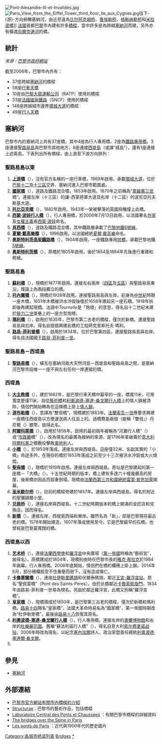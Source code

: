 {{noteTA|1=zh-cn:高架;zh-hk:行車天橋;zh-tw:高架道路;zh-sg:行车天桥;}}
[[Image:Pont-Alexandre-III-et-Invalides.jpg|thumb]]
[[Image:Paris_View_from_the_Eiffel_Tower_third_floor_Ile_aux_Cygnes.jpg|thumb]]往下-{游}-方向俯瞰塞納河，由近至遠為[[比尔阿克姆桥|比尔阿克姆桥]]、[[鲁埃勒桥|鲁埃勒桥]]、[[格勒纳勒桥|格勒纳勒桥]]和[[米拉波橋|米拉波橋]]]]
[[法國|法國]]首都[[巴黎|巴黎]]市內建有許多[[橋樑|橋樑]]，當中許多是為跨越[[塞納河|塞納河]]而建，另外亦有橫渡[[烏爾克運河|烏爾克運河]]的橋。

==統計==
''來源：[https://web.archive.org/web/20081210010912/http://www.paris.fr/portail/deplacements/Portal.lut?page_id=19&document_type_id=5&document_id=4910&portlet_id=652 巴黎市政府網站]''


截至2006年，巴黎市內共有：
* 37座跨越[[塞納河|塞納河]]的橋樑
* 58座[[行車天橋|行車天橋]]
* 10座由[[巴黎大眾運輸公司|巴黎大眾運輸公司]]（RATP）使用的橋樑
* 33座[[法國國家鐵路|法國國家鐵路]]（SNCF）使用的橋樑
* 148座跨越城市邊界[[環城大道_(巴黎)|環城大道]]的橋樑
* 49座[[行人天橋|行人天橋]]

==塞納河==
巴黎市內的塞納河上共有37座橋，其中4座為行人專用橋、2座為[[鐵路橋|鐵路專用橋]]。3座連接[[聖路易島_(巴黎)|聖路易島]]與巴黎市其他地方，8座連接[[城岛|西堤島]]（或譯“城島”），還有1座連接上述兩島。下表列出所有橋樑，由上游至下游方向排列：
===聖路易島以東===
# '''[[上游橋|上游橋]]'''（{{lang-fr|Pont amont}}），沒有官方名稱的一座行車橋，1969年啟用。承載[[環城大道_(巴黎)|環城大道]]，位於[[巴黎第十二區|巴黎十二]]及[[巴黎第十三區|十三區]]交界、塞納河進入巴黎市範圍處。
# '''[[國家橋|國家橋]]'''（{{lang-fr|Pont National}}），道路及鐵路混合橋，1853年啟用。1870年之前稱為“[[拿破崙三世|拿破崙三世]]橋”。連接左岸（十三區）的讓-西蒙將軍大道及右岸（十二區）的波尼亞托夫斯基大道。
# '''[[托比亞克橋|托比亞克橋]]'''（{{lang-fr|Pont de Tolbiac}}），1882年啟用。1943年一架被擊落的英國飛機撞上此橋。
# '''[[西蒙·波娃行人橋|西蒙·波娃行人橋]]'''（{{lang-fr|Passerelle Simone-de-Beauvoir}}），行人專用橋，於2006年7月13日啟用，以法國著名[[作家|作家]]及[[女權主義|女權主義]]者[[西蒙·波娃|西蒙·波娃]]命名。
# '''[[貝西橋|貝西橋]]'''（{{lang-fr|Pont de Bercy}}），道路及鐵路混合橋，其中鐵路層承載了[[巴黎地鐵|巴黎地鐵]][[巴黎地鐵6號線|6號線]]。
# '''[[夏爾·戴高樂橋|夏爾·戴高樂橋]]'''（{{lang-fr|Pont Charles-de-Gaulle}}），1996啟用。以法國總統[[夏爾·戴高樂|夏爾·戴高樂]]命名。
# '''[[奥斯特利茨高架鐵路橋|奥斯特利茨高架鐵路橋]]'''（{{lang-fr|Viaduc d'Austerlitz}}），1904年啟用，一座鐵路專用[[拱橋|拱橋]]，承載巴黎地鐵[[巴黎地鐵5號線|5號線]]。
# '''[[奥斯特利茨橋|奥斯特利茨橋]]'''（{{lang-fr|Pont d'Austerlitz}}），原橋於1805年啟用，後於1854及1884年先後進行重建和修繕。

===聖路易島===
# '''[[蘇利橋|蘇利橋]]'''（{{lang-fr|Pont de Sully}}），現橋於1877年啟用。連接左右兩岸（[[巴黎第四區|四區]]及[[巴黎第五區|五區]]）與聖路易島東沿，理論上為兩段獨立的橋。
# '''[[托內爾橋|托內爾橋]]'''（{{lang-fr|Pont de la Tournelle}}），現橋於1928年啟用。連接聖路易島與左岸。前身為[[中世紀|中世紀]]時期一座木橋，1651年木橋被洪水沖毀後復於1658年建起另一座石橋。1918年拆卸後再建起現橋。法語中''Tournelle''是「炮塔」的意思，得名自十二世紀末建於[[腓力二世_(法兰西)|腓力二世]]堡壘上的一座方型炮塔。
# '''[[瑪利橋|瑪利橋]]'''（{{lang-fr|Pont Marie}}），啟用於1635年，巴黎市第二古老的橋樑，僅次於新橋。連接聖路易島與右岸。得名自提倡興建此橋的工程師克里斯托夫·瑪利。
# '''[[路易-菲利普橋|路易-菲利普橋]]'''（{{lang-fr|Pont Louis-Philippe}}），啟用於1834年。位於巴黎第四區，連接聖路易島與右岸。得名自法國國王[[路易-菲利普一世|路易-菲利普一世]]。

===聖路易島－西堤島===
# '''[[聖路易橋|聖路易橋]]'''（{{lang-fr|Pont Saint-Louis}}），橫亙在塞納河兩大天然河島－西堤島和聖路易島之間，是塞納河巴黎市段唯一一座不與左右任何一岸連接的橋。

===西堤島===
# '''[[大主教橋|大主教橋]]'''（{{lang-fr|Pont de l'Archevêché}}），建於1882年，是巴黎行車天橋中最窄的一座，橋寬11米，可用寬度更僅11米。自從[[藝術橋|藝術橋]]和[[利奧波德-塞達-桑戈爾行人橋|利奧波德-塞達-桑戈爾行人橋]]上的情人鎖被清除，情侶們開始轉為在這條橋上掛上[[爱情锁|情人鎖]]。
# '''[[道布勒橋|道布勒橋]]'''（{{lang-fr|Pont au Double}}），意譯為“雙倍橋”。現橋建於1883年。[[弗朗索瓦一世_(法兰西)|法蘭索瓦一世]]應要求興建一座橋往西堤島以方便運送病人往島上的{{link-fr|主宮醫院|Hôtel-Dieu de Paris}}。過橋費是兩個（故稱「雙倍」）丹尼爾（{{lang-fr|denier}}）銀幣，故得此名。
# '''[[阿爾科萊橋|阿爾科萊橋]]'''（{{lang-fr|Pont d'Arcole}}），啟用於1856年。啟用的最初兩年被稱為“河灘行人橋”（{{lang-fr|passerelle de Grève}}）或“[[巴黎市政廳|市政廳]]橋”（{{lang-fr|pont de l'Hôtel-de-Ville}}），改為現名的最廣為接納的來源，是1796年拿破崙於[[意大利|意大利]][[阿爾科萊|阿爾科萊]]之橋戰役擊敗[[奧地利|奧地利]]人。
# '''[[小桥_(巴黎)|小橋]]'''（{{lang-fr|Petit Pont}}），於1853年落成。連接左岸與西堤島。這座僅32米、名副其實的「小橋」命途多舛，在現存的橋於1853年落成之前至少十三次被洪水沖毀或大火燒燬。
# '''[[聖母橋|聖母橋]]'''（{{lang-fr|Pont Notre-Dame}}），現橋於1919年啟用。連接左岸與西堤島。原址是巴黎建起的第一座橋－「大橋」（{{lang-fr|Grant-Pont}}）。十五世紀時期的版本，橋上建有多達六十幢幾層高的房屋，後來橋亦因此而超重倒塌。現橋由[[法蘭西第三共和國|法蘭西第三共和國]][[法國總統|總統]][[雷蒙·普恩加萊|雷蒙·普恩加萊]]揭幕。
# '''[[圣米歇尔桥|圣米歇尔桥]]'''（{{lang-fr|Pont Saint-Michel}}），目前的橋樑修建於1857年。連接左岸與西堤島。得名於附近的聖彌額爾小堂。
# '''[[兑换桥|兑换桥]]'''（{{lang-fr|Pont au Change}}），連接右岸與西堤島。十二世紀時期版本的橋上開滿的金匠店和兌換店，因而得名。
# '''[[新橋_(巴黎)|新橋]]'''（{{lang-fr|Pont Neuf}}），連接左岸、西堤島西端和東岸。雖然名為「新」，卻是巴黎現存最古老的橋。1578年開始建造，1607年落成使用至今。它是巴黎最早的石橋，也曾經是巴黎最寬闊的橋。

===西堤島以西===
# '''[[艺术桥|艺术桥]]'''（{{lang-fr|Passerelle des Arts}}），連接[[法蘭西學會|法蘭西學會]]和[[羅浮宮|羅浮宮]]中央廣場（[[法蘭西第一帝國|第一帝國]]時稱為“藝術宮”，故得名）。原橋建成於1804年，現橋則由時任巴黎市長的[[雅克·希拉克|雅克·希拉克]]於1984年揭幕。行人專用橋。2008年底開始，情侶們在橋的欄柵上掛上鎖。2014年6月，部分柵欄抵受不住重壓而倒下，沒有造成傷亡。
# '''[[卡魯塞爾橋|卡魯塞爾橋]]'''（{{lang-fr|Pont du Carrousel}}），連接[[杜伊勒里碼頭|杜伊勒里碼頭]]和伏爾泰碼頭，鄰近[[王宮-羅浮宮站|王宮-羅浮宮站]]。原名“聖佩雷橋”（Pont des Saints-Pères）。由於此橋鄰近[[卡魯索凱旋門|卡魯索凱旋門]]，1834年由路易-菲利普一世易為現名。另由於鄰近羅浮宮，此橋又別稱“羅浮宮橋”。
# '''[[皇家橋|皇家橋]]'''（{{lang-fr|Pont Royal}}），現橋落成於1850年，是巴黎第三古老的橋樑，僅次於新橋和瑪利橋。[[路易十四|路易十四]]賜名“皇家橋”，法國大革命時易名為“國家橋”，第一帝國時期改為“杜伊勒里橋”，最後由[[路易十八|路易十八]]恢復其原名。
# '''[[利奧波德-塞達-桑戈爾行人橋|利奧波德-塞達-桑戈爾行人橋]]'''（{{lang-fr|Passerelle Léopold-Sédar-Senghor}}），行人專用橋。連接左岸的[[奧賽博物館|奧賽博物館]]和右岸的[[杜樂麗花園|杜樂麗花園]]。舊稱“蘇法利諾行人橋”（{{lang-fr|Passerelle de Solférino}}），得名自意大利[[索尔费里诺战役|索尔费里诺战役]]。2006年時改為現名，以紀念[[塞內加爾|塞內加爾]]詩人、政治家暨首任總統[[利奧波德·塞達爾·桑戈爾|利奧波德·塞達爾·桑戈爾]]。
#

==參見==
* [[塞納河|塞納河]]

==外部連結==
* [https://web.archive.org/web/20071013112229/http://paris.fr/portail/deplacements/Portal.lut?page_id=27 巴黎市官方網站有關市內橋樑的介紹] {{fr}}
* [https://web.archive.org/web/20090107054406/http://www.structurae.info/fr/geo/geoid/13/index.cfm Structurae]：巴黎市的藝術作品，包括橋樑 {{fr}}
* [http://www.lcpc.fr/fr/sources/paris/index.dml Laboratoire Central des Ponts et Chaussées] {{Wayback|url=http://www.lcpc.fr/fr/sources/paris/index.dml |date=20090822052740 }}：有關巴黎市橋樑的詳細資料 {{fr}}
* [http://www.peniche.com/21ptsommaire.htm The bridges over the Seine in Paris] {{Wayback|url=http://www.peniche.com/21ptsommaire.htm |date=20201128223740 }} {{fr}}
* [http://www.paris1900.lartnouveau.com/paris_les_ponts.htm Les ponts de Paris] {{Wayback|url=http://www.paris1900.lartnouveau.com/paris_les_ponts.htm |date=20210111042808 }}：近代與1900年代的歷史圖片 {{fr}}

[[Category:各城市桥梁列表|Category:各城市桥梁列表]]
[[Category:法國相關列表|Bridges]]
[[Category:巴黎桥梁|*]]